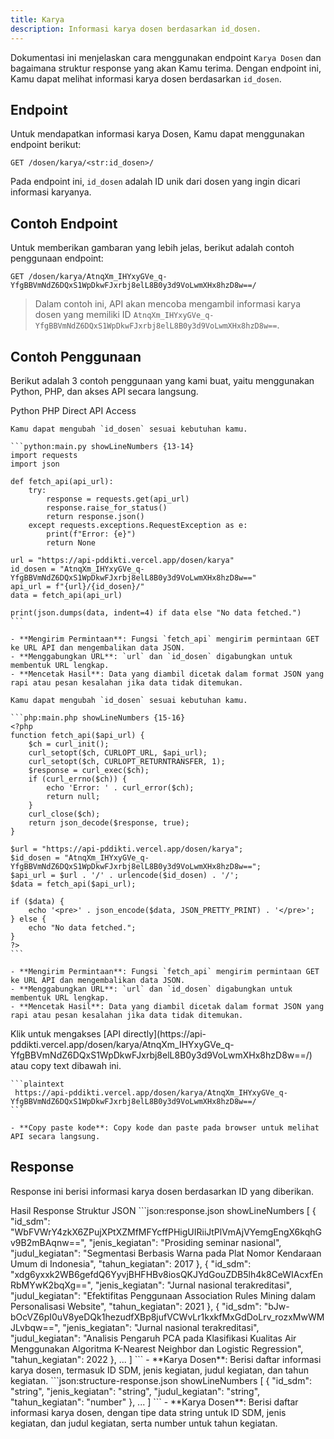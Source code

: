 ```yaml
---
title: Karya
description: Informasi karya dosen berdasarkan id_dosen.
---
```


Dokumentasi ini menjelaskan cara menggunakan endpoint `Karya Dosen` dan bagaimana struktur response yang akan Kamu terima. Dengan endpoint ini, Kamu dapat melihat informasi karya dosen berdasarkan `id_dosen`.

## Endpoint

Untuk mendapatkan informasi karya Dosen, Kamu dapat menggunakan endpoint berikut:

```plaintext
GET /dosen/karya/<str:id_dosen>/
```

Pada endpoint ini, `id_dosen` adalah ID unik dari dosen yang ingin dicari informasi karyanya.

## Contoh Endpoint

Untuk memberikan gambaran yang lebih jelas, berikut adalah contoh penggunaan endpoint:

```plaintext
GET /dosen/karya/AtnqXm_IHYxyGVe_q-YfgBBVmNdZ6DQxS1WpDkwFJxrbj8elL8B0y3d9VoLwmXHx8hzD8w==/
```

> Dalam contoh ini, API akan mencoba mengambil informasi karya dosen yang memiliki ID `AtnqXm_IHYxyGVe_q-YfgBBVmNdZ6DQxS1WpDkwFJxrbj8elL8B0y3d9VoLwmXHx8hzD8w==`.

## Contoh Penggunaan

Berikut adalah 3 contoh penggunaan yang kami buat, yaitu menggunakan Python, PHP, dan akses API secara langsung.

<Tabs defaultValue="python" className="pt-5 pb-1">
  <TabsList>
    <TabsTrigger value="python">Python</TabsTrigger>
    <TabsTrigger value="php">PHP</TabsTrigger>
    <TabsTrigger value="direct">Direct API Access</TabsTrigger>
  </TabsList>
  <TabsContent value="python">

    Kamu dapat mengubah `id_dosen` sesuai kebutuhan kamu.

    ```python:main.py showLineNumbers {13-14}
    import requests
    import json

    def fetch_api(api_url):
        try:
            response = requests.get(api_url)
            response.raise_for_status()
            return response.json()
        except requests.exceptions.RequestException as e:
            print(f"Error: {e}")
            return None

    url = "https://api-pddikti.vercel.app/dosen/karya"
    id_dosen = "AtnqXm_IHYxyGVe_q-YfgBBVmNdZ6DQxS1WpDkwFJxrbj8elL8B0y3d9VoLwmXHx8hzD8w=="
    api_url = f"{url}/{id_dosen}/"
    data = fetch_api(api_url)

    print(json.dumps(data, indent=4) if data else "No data fetched.")
    ```

    - **Mengirim Permintaan**: Fungsi `fetch_api` mengirim permintaan GET ke URL API dan mengembalikan data JSON.
    - **Menggabungkan URL**: `url` dan `id_dosen` digabungkan untuk membentuk URL lengkap.
    - **Mencetak Hasil**: Data yang diambil dicetak dalam format JSON yang rapi atau pesan kesalahan jika data tidak ditemukan.
  </TabsContent>
  <TabsContent value="php">

    Kamu dapat mengubah `id_dosen` sesuai kebutuhan kamu.

    ```php:main.php showLineNumbers {15-16}
    <?php
    function fetch_api($api_url) {
        $ch = curl_init();
        curl_setopt($ch, CURLOPT_URL, $api_url);
        curl_setopt($ch, CURLOPT_RETURNTRANSFER, 1);
        $response = curl_exec($ch);
        if (curl_errno($ch)) {
            echo 'Error: ' . curl_error($ch);
            return null;
        }
        curl_close($ch);
        return json_decode($response, true);
    }

    $url = "https://api-pddikti.vercel.app/dosen/karya";
    $id_dosen = "AtnqXm_IHYxyGVe_q-YfgBBVmNdZ6DQxS1WpDkwFJxrbj8elL8B0y3d9VoLwmXHx8hzD8w==";
    $api_url = $url . '/' . urlencode($id_dosen) . '/';
    $data = fetch_api($api_url);

    if ($data) {
        echo '<pre>' . json_encode($data, JSON_PRETTY_PRINT) . '</pre>';
    } else {
        echo "No data fetched.";
    }
    ?>
    ```

    - **Mengirim Permintaan**: Fungsi `fetch_api` mengirim permintaan GET ke URL API dan mengembalikan data JSON.
    - **Menggabungkan URL**: `url` dan `id_dosen` digabungkan untuk membentuk URL lengkap.
    - **Mencetak Hasil**: Data yang diambil dicetak dalam format JSON yang rapi atau pesan kesalahan jika data tidak ditemukan.
  </TabsContent>
  <TabsContent value="direct">
    Klik untuk mengakses [API directly](https://api-pddikti.vercel.app/dosen/karya/AtnqXm_IHYxyGVe_q-YfgBBVmNdZ6DQxS1WpDkwFJxrbj8elL8B0y3d9VoLwmXHx8hzD8w==/) atau copy text dibawah ini.

    ```plaintext
     https://api-pddikti.vercel.app/dosen/karya/AtnqXm_IHYxyGVe_q-YfgBBVmNdZ6DQxS1WpDkwFJxrbj8elL8B0y3d9VoLwmXHx8hzD8w==/
    ```

    - **Copy paste kode**: Copy kode dan paste pada browser untuk melihat API secara langsung.
  </TabsContent>
</Tabs>

## Response

Response ini berisi informasi karya dosen berdasarkan ID yang diberikan.

<Tabs defaultValue="hasil" className="pt-5 pb-1">
  <TabsList>
    <TabsTrigger value="hasil">Hasil Response</TabsTrigger>
    <TabsTrigger value="struktur">Struktur JSON</TabsTrigger>
  </TabsList>
  <TabsContent value="hasil">
    ```json:response.json showLineNumbers
    [
        {
            "id_sdm": "WbFVWrY4zkX6ZPujXPtXZMfMFYcffPHigUIRiiJtPlVmAjVYemgEngX6kqhGv9B2mBAqnw==",
            "jenis_kegiatan": "Prosiding seminar nasional",
            "judul_kegiatan": "Segmentasi Berbasis Warna pada Plat Nomor Kendaraan Umum di Indonesia",
            "tahun_kegiatan": 2017
        },
        {
            "id_sdm": "xdg6yxxk2WB6gefdQ6YyvjBHFHBv8iosQKJYdGouZDB5lh4k8CeWIAcxfEnRbMYwK2bqXg==",
            "jenis_kegiatan": "Jurnal nasional terakreditasi",
            "judul_kegiatan": "Efektifitas Penggunaan Association Rules Mining dalam Personalisasi Website",
            "tahun_kegiatan": 2021
        },
        {
            "id_sdm": "bJw-bOcVZ6pI0uV8yeDQk1hezudfXBp8jufVCWvLr1kxkfMxGdDoLrv_rozxMwWMJLvbqw==",
            "jenis_kegiatan": "Jurnal nasional terakreditasi",
            "judul_kegiatan": "Analisis Pengaruh PCA pada Klasifikasi Kualitas Air Menggunakan Algoritma K-Nearest Neighbor dan Logistic Regression",
            "tahun_kegiatan": 2022
        },
        ...
    ]
    ```
    - **Karya Dosen**: Berisi daftar informasi karya dosen, termasuk ID SDM, jenis kegiatan, judul kegiatan, dan tahun kegiatan.
  </TabsContent>
  <TabsContent value="struktur">
    ```json:structure-response.json showLineNumbers
    [
        {
           "id_sdm": "string",
            "jenis_kegiatan": "string",
            "judul_kegiatan": "string",
            "tahun_kegiatan": "number"
        },
        ...
    ]
    ```
    - **Karya Dosen**: Berisi daftar informasi karya dosen, dengan tipe data string untuk ID SDM, jenis kegiatan, dan judul kegiatan, serta number untuk tahun kegiatan.
  </TabsContent>
</Tabs>